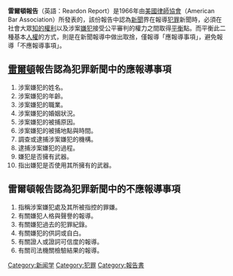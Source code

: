 '''雷爾頓報告'''（英語：Reardon Report）是1966年由[[美國律師協會|美國律師協會]]（American Bar Association）所發表的，該份報告中認為[[新聞|新聞]]界在報導[[犯罪|犯罪]]新聞時，必須在社會大眾[[知的權利|知的權利]]以及涉案[[嫌犯|嫌犯]]接受公平審判的權力之間取得[[平衡|平衡]]點。而平衡此二種基本[[人權|人權]]的方式，則是在新聞報導中做出取捨，僅報導「應報導事項」，避免報導「不應報導事項」。

==[[雷爾頓|雷爾頓]]報告認為犯罪新聞中的應報導事項==
#涉案嫌犯的姓名。
#涉案嫌犯的年齡。
#涉案嫌犯的職業。
#涉案嫌犯的婚姻狀況。
#涉案嫌犯的被捕原因。
#涉案嫌犯的被捕地點與時間。
#調查或逮捕涉案嫌犯的機構。
#逮捕涉案嫌犯的過程。
#嫌犯是否擁有武器。
#指出嫌犯是否使用其所擁有的武器。

==雷爾頓報告認為犯罪新聞中的不應報導事項==
#指稱涉案嫌犯處及其所被指控的罪嫌。
#有關嫌犯人格與聲譽的報導。
#有關嫌犯過去的犯罪紀錄。
#有關嫌犯的供詞或自白。
#有關證人或證詞可信度的報導。
#有關司法機關檢驗結果的報導。
{{Crime-stub}}
[[Category:新闻学|Category:新闻学]]
[[Category:犯罪|Category:犯罪]]
[[Category:報告書|Category:報告書]]